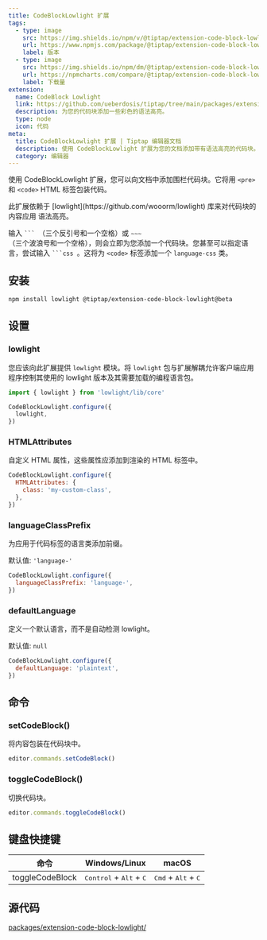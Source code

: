 ```yaml
---
title: CodeBlockLowlight 扩展
tags:
  - type: image
    src: https://img.shields.io/npm/v/@tiptap/extension-code-block-lowlight/next?label=version
    url: https://www.npmjs.com/package/@tiptap/extension-code-block-lowlight
    label: 版本
  - type: image
    src: https://img.shields.io/npm/dm/@tiptap/extension-code-block-lowlight.svg
    url: https://npmcharts.com/compare/@tiptap/extension-code-block-lowlight?minimal=true
    label: 下载量
extension:
  name: CodeBlock Lowlight
  link: https://github.com/ueberdosis/tiptap/tree/main/packages/extension-code-block-lowlight
  description: 为您的代码块添加一些彩色的语法高亮。
  type: node
  icon: 代码
meta:
  title: CodeBlockLowlight 扩展 | Tiptap 编辑器文档
  description: 使用 CodeBlockLowlight 扩展为您的文档添加带有语法高亮的代码块。欲了解更多信息，请查看我们的文档！
  category: 编辑器
---
```



使用 CodeBlockLowlight 扩展，您可以向文档中添加围栏代码块。它将用 `<pre>` 和 `<code>` HTML 标签包装代码。

<Callout title="语法高亮依赖" variant="warning">
  此扩展依赖于 [lowlight](https://github.com/wooorm/lowlight) 库来对代码块的内容应用
  语法高亮。
</Callout>

输入 <code>&grave;&grave;&grave; </code>（三个反引号和一个空格）或 <code>&Tilde;&Tilde;&Tilde; </code>（三个波浪号和一个空格），则会立即为您添加一个代码块。您甚至可以指定语言，尝试输入 <code>&grave;&grave;&grave;css </code>。这将为 `<code>` 标签添加一个 `language-css` 类。

<CodeDemo path="/Nodes/CodeBlockLowlight" />

## 安装

```bash
npm install lowlight @tiptap/extension-code-block-lowlight@beta
```

## 设置

### lowlight

您应该向此扩展提供 `lowlight` 模块。将 `lowlight`
包与扩展解耦允许客户端应用程序控制其使用的
lowlight 版本及其需要加载的编程语言包。

```js
import { lowlight } from 'lowlight/lib/core'

CodeBlockLowlight.configure({
  lowlight,
})
```

### HTMLAttributes

自定义 HTML 属性，这些属性应添加到渲染的 HTML 标签中。

```js
CodeBlockLowlight.configure({
  HTMLAttributes: {
    class: 'my-custom-class',
  },
})
```

### languageClassPrefix

为应用于代码标签的语言类添加前缀。

默认值: `'language-'`

```js
CodeBlockLowlight.configure({
  languageClassPrefix: 'language-',
})
```

### defaultLanguage

定义一个默认语言，而不是自动检测 lowlight。

默认值: `null`

```js
CodeBlockLowlight.configure({
  defaultLanguage: 'plaintext',
})
```

## 命令

### setCodeBlock()

将内容包装在代码块中。

```js
editor.commands.setCodeBlock()
```

### toggleCodeBlock()

切换代码块。

```js
editor.commands.toggleCodeBlock()
```

## 键盘快捷键

| 命令            | Windows/Linux                                      | macOS                                          |
| --------------- | -------------------------------------------------- | ---------------------------------------------- |
| toggleCodeBlock | <kbd>Control</kbd> + <kbd>Alt</kbd> + <kbd>C</kbd> | <kbd>Cmd</kbd> + <kbd>Alt</kbd> + <kbd>C</kbd> |

## 源代码

[packages/extension-code-block-lowlight/](https://github.com/ueberdosis/tiptap/blob/main/packages/extension-code-block-lowlight/)
